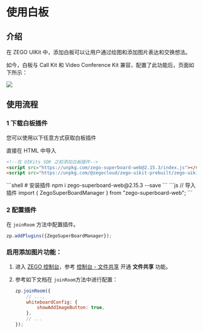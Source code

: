 # 使用白板


## 介绍

在 ZEGO UIKit 中，添加白板可以让用户通过绘图和添加图片表达和交换想法。

如今，白板与 Call Kit 和 Video Conference Kit 兼容，配置了此功能后，页面如下所示：

<Frame width="512" height="auto" caption="">
  <img src="https://storage.zego.im/sdk-doc/Pics/Prebuilt_Web/icon_joinRoom_whiteboard_react2.png" />
</Frame>

## 使用流程

### 1 下载白板插件

您可以使用以下任意方式获取白板插件

<Tabs>
<Tab title="HTML">
直接在 HTML 中导入

```html
<!--在 UIKits SDK 之前添加白板插件-->
<script src="https://unpkg.com/zego-superboard-web@2.15.3/index.js"></script>
<script src="https://unpkg.com/@zegocloud/zego-uikit-prebuilt/zego-uikit-prebuilt.js"></script>
```
</Tab>
<Tab title="NPM">
```shell
# 安装插件
npm i zego-superboard-web@2.15.3 --save
```
```js
// 导入插件
import { ZegoSuperBoardManager } from "zego-superboard-web";
``` 
</Tab>
</Tabs>


### 2 配置插件

在 `joinRoom` 方法中配置插件。

```js
zp.addPlugins({ZegoSuperBoardManager});
```

### 启用添加图片功能：

1. 进入 [ZEGO 控制台](https://console.zego.im)，参考 [控制台 - 文件共享](https://doc-zh.zego.im/article/14338) 开通 **文件共享** 功能。
2. 参考如下文档在 `joinRoom`方法中进行配置：

    ```js
    zp.joinRoom({
        // ...,
        whiteboardConfig: {            
            showAddImageButton: true, 
        },
        // ...
    });
    ```
